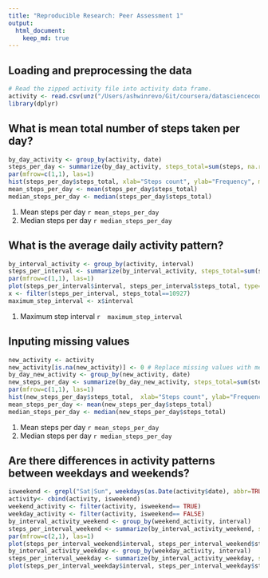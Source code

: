 ```yaml
---
title: "Reproducible Research: Peer Assessment 1"
output: 
  html_document:
    keep_md: true
---
```



## Loading and preprocessing the data
```r
# Read the zipped activity file into activity data frame.
activity <- read.csv(unz("/Users/ashwinrevo/Git/coursera/datasciencecoursera/RepData_PeerAssessment1/Activity.zip", "activity.csv"), header=TRUE)
library(dplyr)
```

## What is mean total number of steps taken per day?
```r
by_day_activity <- group_by(activity, date)
steps_per_day <- summarize(by_day_activity, steps_total=sum(steps, na.rm=TRUE))
par(mfrow=c(1,1), las=1)
hist(steps_per_day$steps_total, xlab="Steps count", ylab="Frequency", main="Histogram of daily step count")
mean_steps_per_day <- mean(steps_per_day$steps_total)
median_steps_per_day <- median(steps_per_day$steps_total)
```
1. Mean steps per day `r mean_steps_per_day` 
2. Median steps per day `r median_steps_per_day`  

## What is the average daily activity pattern?
```r
by_interval_activity <- group_by(activity, interval)
steps_per_interval <- summarize(by_interval_activity, steps_total=sum(steps, na.rm=TRUE))
par(mfrow=c(1,1), las=1)
plot(steps_per_interval$interval, steps_per_interval$steps_total, type="l", xlab="Interval", ylab="Step count")
x <- filter(steps_per_interval, steps_total==10927)
maximum_step_interval <- x$interval
```
1. Maximum step interval `r  maximum_step_interval`

## Inputing missing values
```r
new_activity <- activity
new_activity[is.na(new_activity)] <- 0 # Replace missing values with mean for that day
by_day_new_activity <- group_by(new_activity, date)
new_steps_per_day <- summarize(by_day_new_activity, steps_total=sum(steps, na.rm=TRUE))
par(mfrow=c(1,1), las=1)
hist(new_steps_per_day$steps_total,  xlab="Steps count", ylab="Frequency", main="Histogram of daily step count without NA (replace with 0).")
mean_steps_per_day <- mean(new_steps_per_day$steps_total)
median_steps_per_day <- median(new_steps_per_day$steps_total)
```
1. Mean steps per day `r mean_steps_per_day` 
2. Median steps per day `r median_steps_per_day` 

## Are there differences in activity patterns between weekdays and weekends?
```r
isweekend <- grepl("Sat|Sun", weekdays(as.Date(activity$date), abbr=TRUE))
activity<- cbind(activity, isweekend)
weekend_activity <- filter(activity, isweekend== TRUE)
weekday_activity <- filter(activity, isweekend== FALSE)
by_interval_activity_weekend <- group_by(weekend_activity, interval)
steps_per_interval_weekend <- summarize(by_interval_activity_weekend, steps_total=sum(steps, na.rm=TRUE))
par(mfrow=c(2,1), las=1)
plot(steps_per_interval_weekend$interval, steps_per_interval_weekend$steps_total, type="l", xlab="Interval", ylab="Step count in weekends")
by_interval_activity_weekday <- group_by(weekday_activity, interval)
steps_per_interval_weekday <- summarize(by_interval_activity_weekday, steps_total=sum(steps, na.rm=TRUE))
plot(steps_per_interval_weekday$interval, steps_per_interval_weekday$steps_total, type="l", xlab="Interval", ylab="Step count in weekday")
```